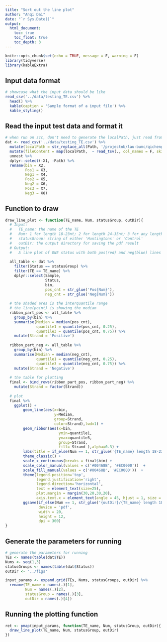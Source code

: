```yaml
---
title: "Sort out the line plot"
author: "Anqi Dai"
date: "`r Sys.Date()`"
output:
  html_document:
    toc: true
    toc_float: true
    toc_depth: 3
---
```


```r
knitr::opts_chunk$set(echo = TRUE, message = F, warning = F)
library(tidyverse)
library(kableExtra)
```

## Input data format

```r
# showcase what the input data should be like
read_csv('../data/testing_TE.csv') %>%
  head() %>%
  kable(caption = 'Sample format of a input file') %>%
  kable_styling()
```

## Read the input test data and format it

```r
# when run on scc, don't need to generate the localPath, just read from the Path, 
dat <- read_csv('../data/testing_TE.csv') %>%
  mutate(localPath = str_replace_all(Path, '/projectnb/lau-bumc/qichengm/projects/Lau_lab/human/HD_PD_project/miRNA/','../data/allTest/')) %>%
  mutate(fileContent = map(localPath,  ~ read_tsv(., col_names = F, skip = 1))) %>%
  unnest %>%
  dplyr::select(-X1, -Path) %>%
  rename(bin = X2,  
         Pos1 = X3,
         Neg1 = X4,
         Pos2 = X5,
         Neg2 = X6,
         Pos3 = X7,
         Neg3 = X8) 
```

## Function to draw

```r
draw_line_plot <- function(TE_name, Num, statusGroup, outDir){
  # Input: 
  #   TE_name: the name of the TE 
  #   Num: 1 for length 18-23nt; 2 for length 24-35nt; 3 for any length.
  #   statusGroup: string of either 'Huntingtons' or 'Control'
  #   outDir: the output directory for saving the pdf result
  # Output:
  #   A line plot of ONE status with both pos(red) and neg(blue) lines on the same plot
  
  all_table <- dat %>%
    filter(Status == statusGroup) %>%
    filter(TE == TE_name) %>%
    dplyr::select(Sample, 
                  Status, 
                  bin, 
                  pos_cnt = str_glue('Pos{Num}'), 
                  neg_cnt = str_glue('Neg{Num}'))
  
  # the shaded area is the interquantile range
  # the line(point) is showing the median
  ribbon_part_pos <- all_table %>%
    group_by(bin) %>%
    summarise(Median = median(pos_cnt),
              quantile1 = quantile(pos_cnt, 0.25),
              quantile3 = quantile(pos_cnt, 0.75)) %>%
    mutate(Strand = 'Positive')
  
  ribbon_part_neg <- all_table %>%
    group_by(bin) %>%
    summarise(Median = median(neg_cnt),
              quantile1 = quantile(neg_cnt, 0.25),
              quantile3 = quantile(neg_cnt, 0.75)) %>%
    mutate(Strand = 'Negative')
  
  # the table for plotting
  final <- bind_rows(ribbon_part_pos, ribbon_part_neg) %>%
    mutate(Strand = factor(Strand))
  
  # plot
  final %>%
    ggplot() + 
        geom_line(aes(x=bin,
                      y=Median,
                      group=Strand,
                      color=Strand),lwd=1) +
        geom_ribbon(aes(x=bin,
                        ymin=quantile1,
                        ymax=quantile3,
                        group=Strand, 
                        fill= Strand ),alpha=0.3) + 
        labs(title = if_else(Num == 1, str_glue('{TE_name} length 18-23nt differential lineplot in {statusGroup}'), if_else(Num == 2, str_glue('{TE_name} length 24-35nt differential lineplot in {statusGroup}'), str_glue('{TE_name} any length differential lineplots in {statusGroup}')))) +
        theme_classic() +
        scale_x_continuous(breaks = final$bin) +
        scale_color_manual(values = c('#00468B', '#EC0000'))  +
        scale_fill_manual(values = c('#00468B', '#EC0000'))  +
        theme(legend.position='top', 
              legend.justification='right',
              legend.direction='horizontal',
              text = element_text(size=25),
              plot.margin = margin(30,20,30,20),
              axis.text.x = element_text(angle = 45, hjust = 1, size = 10)) +
        ggsave(if_else(Num == 1, str_glue('{outDir}/{TE_name} length 18-23nt line plot in {statusGroup}.pdf'), if_else(Num == 2, str_glue('{outDir}/{TE_name} length 24-35nt line plot in {statusGroup}.pdf'), str_glue('{outDir}/{TE_name} any length line plot in {statusGroup}.pdf'))), 
               device = 'pdf', 
               width = 20, 
               height = 12, 
               dpi = 300)
}
```

## Generate the parameters for running

```r
# generate the parameters for running
TEs <- names(table(dat$TE))
Nums <- seq(1,3)
statusGroups <- names(table(dat$Status))
outDir <- '../figs'

input_params <- expand.grid(TEs, Nums, statusGroups, outDir) %>%
  rename(TE_name = names(.)[1],
         Num = names(.)[2],
         statusGroup = names(.)[3],
         outDir = names(.)[4])
```

## Running the plotting function

```r
ret <- pmap(input_params, function(TE_name, Num, statusGroup, outDir){
  draw_line_plot(TE_name, Num, statusGroup, outDir)
})

```

